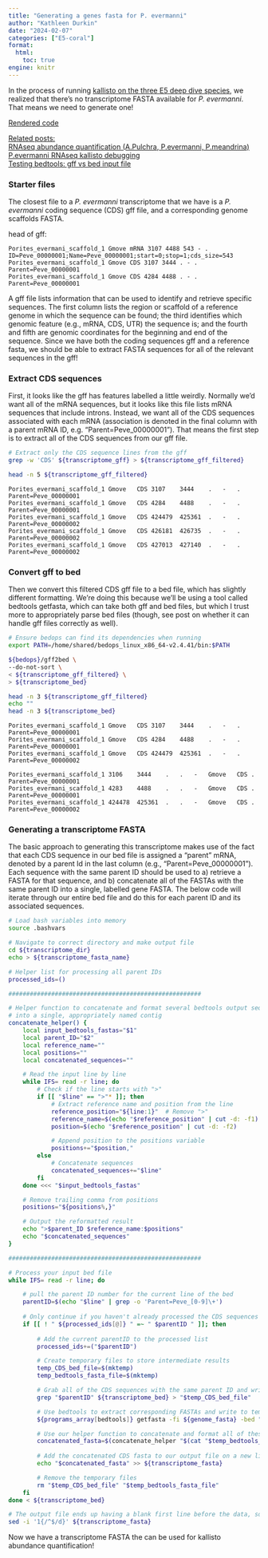 ```yaml
---
title: "Generating a genes fasta for P. evermanni"
author: "Kathleen Durkin"
date: "2024-02-07"
categories: ["E5-coral"]
format:
  html:
    toc: true
engine: knitr
---
```


In the process of running [kallisto on the three E5 deep dive species](2024_02_06_RNAseq_kallisto.qmd), we realized that there's no transcriptome FASTA available for *P. evermanni*. That means we need to generate one!

[Rendered code](https://github.com/urol-e5/deep-dive/blob/main/E-Peve/code/12-Peve-RNAseq-kallisto.md)

[Related posts:]{.underline}\
[RNAseq abundance quantification (A.Pulchra, P.evermanni, P.meandrina)](/posts/projects/E5_coral/2024_02_06_RNAseq_kallisto.qmd)\
[P.evermanni RNAseq kallisto debugging](/posts/projects/E5_coral/2024_01_31_Peve_kallisto.qmd)\
[Testing bedtools: gff vs bed input file](/posts/projects/misc/2024_02_08_bedtools_gffvbed.qmd)

### Starter files

The closest file to a *P. evermanni* transcriptome that we have is a *P. evermanni* coding sequence (CDS) gff file, and a corresponding genome scaffolds FASTA.

head of gff:

```         
Porites_evermani_scaffold_1 Gmove mRNA 3107 4488 543 - . ID=Peve_00000001;Name=Peve_00000001;start=0;stop=1;cds_size=543 
Porites_evermani_scaffold_1 Gmove CDS 3107 3444 . - . Parent=Peve_00000001 
Porites_evermani_scaffold_1 Gmove CDS 4284 4488 . - . Parent=Peve_00000001
```

A gff file lists information that can be used to identify and retrieve specific sequences. The first column lists the region or scaffold of a reference genome in which the sequence can be found; the third identifies which genomic feature (e.g., mRNA, CDS, UTR) the sequence is; and the fourth and fifth are genomic coordinates for the beginning and end of the sequence. Since we have both the coding sequences gff and a reference fasta, we should be able to extract FASTA sequences for all of the relevant sequences in the gff!

### Extract CDS sequences

First, it looks like the gff has features labelled a little weirdly. Normally we'd want all of the mRNA sequences, but it looks like this file lists mRNA sequences that include introns. Instead, we want all of the CDS sequences associated with each mRNA (association is denoted in the final column with a parent mRNA ID, e.g. "Parent=Peve_00000001"). That means the first step is to extract all of the CDS sequences from our gff file.

```bash
# Extract only the CDS sequence lines from the gff
grep -w 'CDS' ${transcriptome_gff} > ${transcriptome_gff_filtered}

head -n 5 ${transcriptome_gff_filtered}
```

```         
Porites_evermani_scaffold_1 Gmove   CDS 3107    3444    .   -   .   Parent=Peve_00000001
Porites_evermani_scaffold_1 Gmove   CDS 4284    4488    .   -   .   Parent=Peve_00000001
Porites_evermani_scaffold_1 Gmove   CDS 424479  425361  .   -   .   Parent=Peve_00000002
Porites_evermani_scaffold_1 Gmove   CDS 426181  426735  .   -   .   Parent=Peve_00000002
Porites_evermani_scaffold_1 Gmove   CDS 427013  427140  .   -   .   Parent=Peve_00000002
```

### Convert gff to bed

Then we convert this filtered CDS gff file to a bed file, which has slightly different formatting. We're doing this because we'll be using a tool called bedtools getfasta, which can take both gff and bed files, but which I trust more to appropriately parse bed files (though, see post on whether it can handle gff files correctly as well).

```bash
# Ensure bedops can find its dependencies when running
export PATH=/home/shared/bedops_linux_x86_64-v2.4.41/bin:$PATH

${bedops}/gff2bed \
--do-not-sort \
< ${transcriptome_gff_filtered} \
> ${transcriptome_bed}

head -n 3 ${transcriptome_gff_filtered}
echo ""
head -n 3 ${transcriptome_bed}
```

```         
Porites_evermani_scaffold_1 Gmove   CDS 3107    3444    .   -   .   Parent=Peve_00000001
Porites_evermani_scaffold_1 Gmove   CDS 4284    4488    .   -   .   Parent=Peve_00000001
Porites_evermani_scaffold_1 Gmove   CDS 424479  425361  .   -   .   Parent=Peve_00000002

Porites_evermani_scaffold_1 3106    3444    .   .   -   Gmove   CDS .   Parent=Peve_00000001
Porites_evermani_scaffold_1 4283    4488    .   .   -   Gmove   CDS .   Parent=Peve_00000001
Porites_evermani_scaffold_1 424478  425361  .   .   -   Gmove   CDS .   Parent=Peve_00000002
```

### Generating a transcriptome FASTA

The basic approach to generating this transcriptome makes use of the fact that each CDS sequence in our bed file is assigned a "parent" mRNA, denoted by a parent Id in the last column (e.g., "Parent=Peve_00000001"). Each sequence with the same parent ID should be used to a) retrieve a FASTA for that sequence, and b) concatenate all of the FASTAs with the same parent ID into a single, labelled gene FASTA. The below code will iterate through our entire bed file and do this for each parent ID and its associated sequences.

```bash
# Load bash variables into memory
source .bashvars

# Navigate to correct directory and make output file
cd ${transcriptome_dir}
echo > ${transcriptome_fasta_name}

# Helper list for processing all parent IDs
processed_ids=()

######################################################

# Helper function to concatenate and format several bedtools output sequences 
# into a single, appropriately named contig
concatenate_helper() {
    local input_bedtools_fastas="$1"
    local parent_ID="$2"
    local reference_name=""
    local positions=""
    local concatenated_sequences=""

    # Read the input line by line
    while IFS= read -r line; do
        # Check if the line starts with ">"
        if [[ "$line" == ">"* ]]; then
            # Extract reference name and position from the line
            reference_position="${line:1}"  # Remove ">"
            reference_name=$(echo "$reference_position" | cut -d: -f1)
            position=$(echo "$reference_position" | cut -d: -f2)

            # Append position to the positions variable
            positions+="$position,"
        else
            # Concatenate sequences
            concatenated_sequences+="$line"
        fi
    done <<< "$input_bedtools_fastas"

    # Remove trailing comma from positions
    positions="${positions%,}"

    # Output the reformatted result
    echo ">$parent_ID $reference_name:$positions"
    echo "$concatenated_sequences"
}

######################################################

# Process your input bed file
while IFS= read -r line; do

    # pull the parent ID number for the current line of the bed
    parentID=$(echo "$line" | grep -o 'Parent=Peve_[0-9]\+')
    
    # Only continue if you haven't already processed the CDS sequences associated with this parent ID
    if [[ ! " ${processed_ids[@]} " =~ " $parentID " ]]; then
 
        # Add the current parentID to the processed list
        processed_ids+=("$parentID")

        # Create temporary files to store intermediate results
        temp_CDS_bed_file=$(mktemp)
        temp_bedtools_fasta_file=$(mktemp)

        # Grab all of the CDS sequences with the same parent ID and write to temporary file
        grep "$parentID" ${transcriptome_bed} > "$temp_CDS_bed_file"

        # Use bedtools to extract corresponding FASTAs and write to temporary file
        ${programs_array[bedtools]} getfasta -fi ${genome_fasta} -bed "$temp_CDS_bed_file" -fo "$temp_bedtools_fasta_file"

        # Use our helper function to concatenate and format all of these CDS fastas into a single contig
        concatenated_fasta=$(concatenate_helper "$(cat "$temp_bedtools_fasta_file")" "$parentID")
 
        # Add the concatenated CDS fasta to our output file on a new line
        echo "$concatenated_fasta" >> ${transcriptome_fasta}

        # Remove the temporary files
        rm "$temp_CDS_bed_file" "$temp_bedtools_fasta_file"
    fi
done < ${transcriptome_bed}

# The output file ends up having a blank first line before the data, so delete that unwanted empty first line
sed -i '1{/^$/d}' ${transcriptome_fasta}
```

Now we have a transcriptome FASTA the can be used for kallisto abundance quantification!
